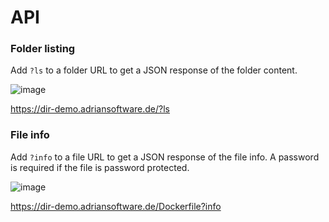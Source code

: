 # API

### Folder listing

Add `?ls` to a folder URL to get a JSON response of the folder content.

![image](https://github.com/adrianschubek/dir-browser/assets/19362349/72464d3e-6cf2-475e-86ca-45534ad9fdce)

https://dir-demo.adriansoftware.de/?ls

### File info

Add `?info` to a file URL to get a JSON response of the file info. A password is required if the file is password protected.

![image](https://github.com/adrianschubek/dir-browser/assets/19362349/4e7e9928-50c6-41ee-864f-144866d6fe5f)

https://dir-demo.adriansoftware.de/Dockerfile?info


<EnvConfig name="API" init="true" values="true,false" versions="3.1"/>